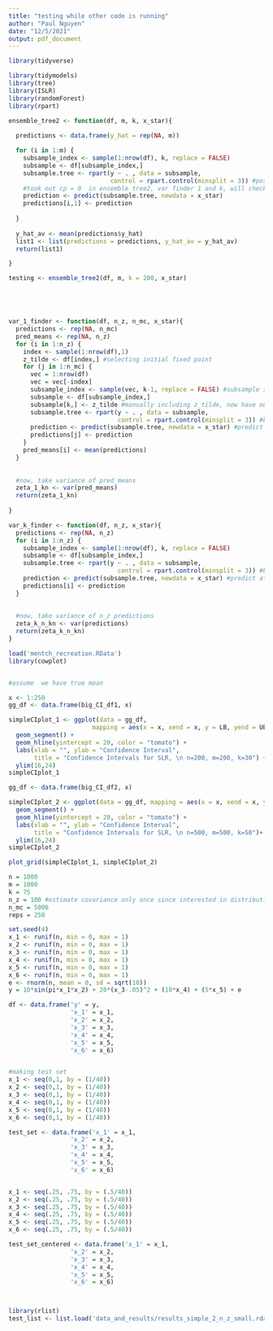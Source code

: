 ```yaml
---
title: "testing while other code is running"
author: "Paul Nguyen"
date: "12/5/2021"
output: pdf_document
---
```


```r
library(tidyverse)

library(tidymodels)
library(tree)
library(ISLR)
library(randomForest)
library(rpart)
```



```r
ensemble_tree2 <- function(df, m, k, x_star){
  
  predictions <- data.frame(y_hat = rep(NA, m))

  for (i in 1:m) {
    subsample_index <- sample(1:nrow(df), k, replace = FALSE) 
    subsample <- df[subsample_index,]
    subsample.tree <- rpart(y ~ . , data = subsample,
                            control = rpart.control(minsplit = 3)) #possibly set cp to be low
    #took out cp = 0  in ensemble tree2, var finder 1 and k, will check. want variance to be smaller to make smaller CI
    prediction <- predict(subsample.tree, newdata = x_star)
    predictions[i,1] <- prediction
  
  }
  
  y_hat_av <- mean(predictions$y_hat)
  list1 <- list(predictions = predictions, y_hat_av = y_hat_av)
  return(list1)

}

testing <- ensemble_tree2(df, m, k = 200, x_star)





var_1_finder <- function(df, n_z, n_mc, x_star){
  predictions <- rep(NA, n_mc)
  pred_means <- rep(NA, n_z)
  for (i in 1:n_z) {
    index <- sample(1:nrow(df),1)
    z_tilde <- df[index,] #selecting initial fixed point
    for (j in 1:n_mc) {
      vec = 1:nrow(df)
      vec = vec[-index]
      subsample_index <- sample(vec, k-1, replace = FALSE) #subsample size k-1, not including index
      subsample <- df[subsample_index,]
      subsample[k,] <- z_tilde #manually including z_tilde, now have our subsample
      subsample.tree <- rpart(y ~ . , data = subsample,
                              control = rpart.control(minsplit = 3)) #build a tree using subsample
      prediction <- predict(subsample.tree, newdata = x_star) #predict at x_star using subsample tree
      predictions[j] <- prediction
    }
    pred_means[i] <- mean(predictions)
  }
  
  
  #now, take variance of pred_means
  zeta_1_kn <- var(pred_means)
  return(zeta_1_kn)
  
}

var_k_finder <- function(df, n_z, x_star){
  predictions <- rep(NA, n_z)
  for (i in 1:n_z) {
    subsample_index <- sample(1:nrow(df), k, replace = FALSE) 
    subsample <- df[subsample_index,]
    subsample.tree <- rpart(y ~ . , data = subsample,
                              control = rpart.control(minsplit = 3)) #build a tree using subsample
    prediction <- predict(subsample.tree, newdata = x_star) #predict at x_star using subsample tree
    predictions[i] <- prediction
  }
  
  
  #now, take variance of n_z predictions
  zeta_k_n_kn <- var(predictions)
  return(zeta_k_n_kn)
}

```


```r
load('mentch_recreation.RData')
library(cowplot)


#assume  we have true mean

x <- 1:250
gg_df <- data.frame(big_CI_df1, x)

simpleCIplot_1 <- ggplot(data = gg_df,
                       mapping = aes(x = x, xend = x, y = LB, yend = UB)) +
  geom_segment() + 
  geom_hline(yintercept = 20, color = "tomato") + 
  labs(xlab = "", ylab = "Confidence Interval",
       title = "Confidence Intervals for SLR, \n n=200, m=200, k=30") +
  ylim(16,24)
simpleCIplot_1

gg_df <- data.frame(big_CI_df2, x)

simpleCIplot_2 <- ggplot(data = gg_df, mapping = aes(x = x, xend = x, y = LB, yend = UB)) +
  geom_segment() + 
  geom_hline(yintercept = 20, color = "tomato") + 
  labs(xlab = "", ylab = "Confidence Interval",
       title = "Confidence Intervals for SLR, \n n=500, m=500, k=50")+
  ylim(16,24)
simpleCIplot_2

plot_grid(simpleCIplot_1, simpleCIplot_2)


```





```r
n = 1000
m = 1000
k = 75
n_z = 100 #estimate covariance only once since interested in distribution of test statistics
n_mc = 5000
reps = 250

set.seed(4)
x_1 <- runif(n, min = 0, max = 1)
x_2 <- runif(n, min = 0, max = 1)
x_3 <- runif(n, min = 0, max = 1)
x_4 <- runif(n, min = 0, max = 1)
x_5 <- runif(n, min = 0, max = 1)
x_6 <- runif(n, min = 0, max = 1)
e <- rnorm(n, mean = 0, sd = sqrt(10))
y = 10*sin(pi*x_1*x_2) + 20*(x_3-.05)^2 + (10*x_4) + (5*x_5) + e

df <- data.frame('y' = y,
                 'x_1' = x_1,
                 'x_2' = x_2,
                 'x_3' = x_3,
                 'x_4' = x_4,
                 'x_5' = x_5,
                 'x_6' = x_6)


#making test set
x_1 <- seq(0,1, by = (1/40))
x_2 <- seq(0,1, by = (1/40))
x_3 <- seq(0,1, by = (1/40))
x_4 <- seq(0,1, by = (1/40))
x_5 <- seq(0,1, by = (1/40))
x_6 <- seq(0,1, by = (1/40))

test_set <- data.frame('x_1' = x_1,
                 'x_2' = x_2,
                 'x_3' = x_3,
                 'x_4' = x_4,
                 'x_5' = x_5,
                 'x_6' = x_6)


x_1 <- seq(.25, .75, by = (.5/40))
x_2 <- seq(.25, .75, by = (.5/40))
x_3 <- seq(.25, .75, by = (.5/40))
x_4 <- seq(.25, .75, by = (.5/40))
x_5 <- seq(.25, .75, by = (.5/40))
x_6 <- seq(.25, .75, by = (.5/40))

test_set_centered <- data.frame('x_1' = x_1,
                 'x_2' = x_2,
                 'x_3' = x_3,
                 'x_4' = x_4,
                 'x_5' = x_5,
                 'x_6' = x_6)




```


```r
library(rlist)
test_list <- list.load('data_and_results/results_simple_2_n_z_small.rdata')

```





